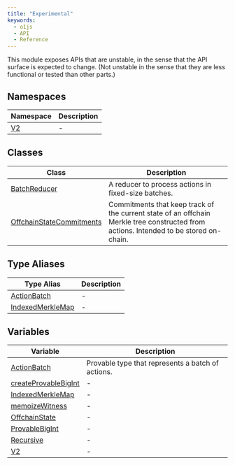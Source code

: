 ```yaml
---
title: "Experimental"
keywords:
  - o1js
  - API
  - Reference
---
```


This module exposes APIs that are unstable, in the sense that the API surface is expected to change.
(Not unstable in the sense that they are less functional or tested than other parts.)

## Namespaces

| Namespace | Description |
| ------ | ------ |
| [V2](namespaces/V2/README.mdx) | - |

## Classes

| Class | Description |
| ------ | ------ |
| [BatchReducer](classes/BatchReducer.mdx) | A reducer to process actions in fixed-size batches. |
| [OffchainStateCommitments](classes/OffchainStateCommitments.mdx) | Commitments that keep track of the current state of an offchain Merkle tree constructed from actions. Intended to be stored on-chain. |

## Type Aliases

| Type Alias | Description |
| ------ | ------ |
| [ActionBatch](type-aliases/ActionBatch.mdx) | - |
| [IndexedMerkleMap](type-aliases/IndexedMerkleMap.mdx) | - |

## Variables

| Variable | Description |
| ------ | ------ |
| [ActionBatch](variables/ActionBatch.mdx) | Provable type that represents a batch of actions. |
| [createProvableBigInt](variables/createProvableBigInt.mdx) | - |
| [IndexedMerkleMap](variables/IndexedMerkleMap.mdx) | - |
| [memoizeWitness](variables/memoizeWitness.mdx) | - |
| [OffchainState](variables/OffchainState.mdx) | - |
| [ProvableBigInt](variables/ProvableBigInt.mdx) | - |
| [Recursive](variables/Recursive.mdx) | - |
| [V2](variables/V2.mdx) | - |
